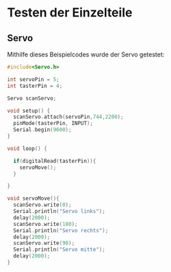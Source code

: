 # Testen der Einzelteile

## Servo

Mithilfe dieses Beispielcodes wurde der Servo getestet:

```c
#include<Servo.h>

int servoPin = 5;
int tasterPin = 4;

Servo scanServo;

void setup() {
  scanServo.attach(servoPin,744,2200);
  pinMode(tasterPin, INPUT);
  Serial.begin(9600);
}

void loop() {

  if(digitalRead(tasterPin)){
    servoMove();
  }

}

void servoMove(){
  scanServo.write(0);
  Serial.println("Servo links");
  delay(2000);
  scanServo.write(180);
  Serial.println("Servo rechts");
  delay(2000);
  scanServo.write(90);
  Serial.println("Servo mitte");
  delay(2000);
}

```

